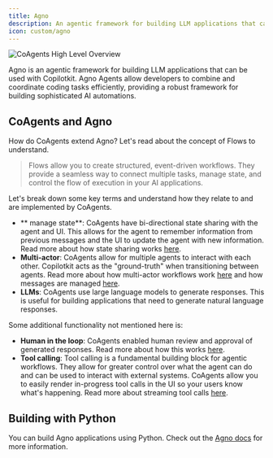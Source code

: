 ```yaml
---
title: Agno
description: An agentic framework for building LLM applications that can be used with Copilotkit.
icon: custom/agno
---
```


<Frame>
  <img
    src="https://cdn.copilotkit.ai/docs/copilotkit/images/coagents/coagents-highlevel-overview.png"
    alt="CoAgents High Level Overview"
    className="mb-10"
  />
</Frame>

Agno is an agentic framework for building LLM applications that can be used with Copilotkit. Agno Agents allow developers
to combine and coordinate coding tasks efficiently, providing a robust framework for building sophisticated AI automations.

## CoAgents and Agno

How do CoAgents extend Agno? Let's read about the concept of Flows to understand.

> Flows allow you to create structured, event-driven workflows. They provide a seamless way to connect multiple tasks, manage state, and control the flow of execution in your AI applications.

Let's break down some key terms and understand how they relate to and are implemented by CoAgents.

- ** manage state**: CoAgents have bi-directional state sharing with the agent and UI. This allows for the agent to remember
  information from previous messages and the UI to update the agent with new information. Read more about how state sharing works
  [here](/agno/shared-state).
- **Multi-actor**: CoAgents allow for multiple agents to interact with each other. Copilotkit acts as the "ground-truth"
  when transitioning between agents. Read more about how multi-actor workflows work [here](/agno/multi-agent-flows)
  and how messages are managed [here](/agno/concepts/message-management).
- **LLMs**: CoAgents use large language models to generate responses. This is useful for building applications that need to
  generate natural language responses.

Some additional functionality not mentioned here is:

- **Human in the loop**: CoAgents enabled human review and approval of generated responses. Read more about how this works
  [here](/agno/human-in-the-loop).
- **Tool calling**: Tool calling is a fundamental building block for agentic workflows. They allow for greater control over what
  the agent can do and can be used to interact with external systems. CoAgents allow you to easily render in-progress
  tool calls in the UI so your users know what's happening. Read more about streaming tool calls [here](/agno/shared-state/predictive-state-updates).

## Building with Python

You can build Agno applications using Python. Check out the [Agno docs](https://docs.agno.com/introduction) for more information.
